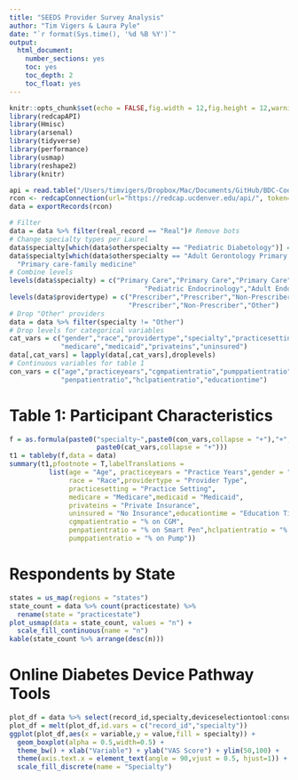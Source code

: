 ```yaml
---
title: "SEEDS Provider Survey Analysis"
author: "Tim Vigers & Laura Pyle"
date: "`r format(Sys.time(), '%d %B %Y')`"
output:
  html_document:
    number_sections: yes
    toc: yes
    toc_depth: 2
    toc_float: yes
---
```


```r
knitr::opts_chunk$set(echo = FALSE,fig.width = 12,fig.height = 12,warning = FALSE)
library(redcapAPI)
library(Hmisc)
library(arsenal)
library(tidyverse)
library(performance)
library(usmap)
library(reshape2)
library(knitr)
```

```r
api = read.table("/Users/timvigers/Dropbox/Mac/Documents/GitHub/BDC-Code/Laurel Messer/SEEDS/api_token.txt")
rcon <- redcapConnection(url="https://redcap.ucdenver.edu/api/", token=api[1,1])
data = exportRecords(rcon)
```

```r
# Filter
data = data %>% filter(real_record == "Real")# Remove bots
# Change specialty types per Laurel
data$specialty[which(data$otherspecialty == "Pediatric Diabetology")] = "Pediatric Endocrinology"
data$specialty[which(data$otherspecialty == "Adult Gerontology Primary Care")] = 
  "Primary care-family medicine"
# Combine levels 
levels(data$specialty) = c("Primary Care","Primary Care","Primary Care","Primary Care",
                                  "Pediatric Endocrinology","Adult Endocrinology","Other")
levels(data$providertype) = c("Prescriber","Prescriber","Non-Prescriber",
                              "Prescriber","Non-Prescriber","Other")
# Drop "Other" providers
data = data %>% filter(specialty != "Other")
# Drop levels for categorical variables
cat_vars = c("gender","race","providertype","specialty","practicesetting",
             "medicare","medicaid","privateins","uninsured")
data[,cat_vars] = lapply(data[,cat_vars],droplevels)
# Continuous variables for table 1
con_vars = c("age","practiceyears","cgmpatientratio","pumppatientratio",
             "penpatientratio","hclpatientratio","educationtime")
```

# Table 1: Participant Characteristics

```r
f = as.formula(paste0("specialty~",paste0(con_vars,collapse = "+"),"+",
                      paste0(cat_vars,collapse = "+")))
t1 = tableby(f,data = data)
summary(t1,pfootnote = T,labelTranslations = 
          list(age = "Age", practiceyears = "Practice Years",gender = "Gender",
               race = "Race",providertype = "Provider Type",
               practicesetting = "Practice Setting",
               medicare = "Medicare",medicaid = "Medicaid",
               privateins = "Private Insurance",
               uninsured = "No Insurance",educationtime = "Education Time",
               cgmpatientratio = "% on CGM",
               penpatientratio = "% on Smart Pen",hclpatientratio = "% on HCL",
               pumppatientratio = "% on Pump"))
```

# Respondents by State

```r
states = us_map(regions = "states")
state_count = data %>% count(practicestate) %>% 
  rename(state = "practicestate") 
plot_usmap(data = state_count, values = "n") + 
  scale_fill_continuous(name = "n")
kable(state_count %>% arrange(desc(n)))
```

# Online Diabetes Device Pathway Tools

```r
plot_df = data %>% select(record_id,specialty,deviceselectiontool:consulttool)
plot_df = melt(plot_df,id.vars = c("record_id","specialty"))
ggplot(plot_df,aes(x = variable,y = value,fill = specialty)) + 
  geom_boxplot(alpha = 0.5,width=0.5) +
  theme_bw() + xlab("Variable") + ylab("VAS Score") + ylim(50,100) +
  theme(axis.text.x = element_text(angle = 90,vjust = 0.5, hjust=1)) + 
  scale_fill_discrete(name = "Specialty")
```
